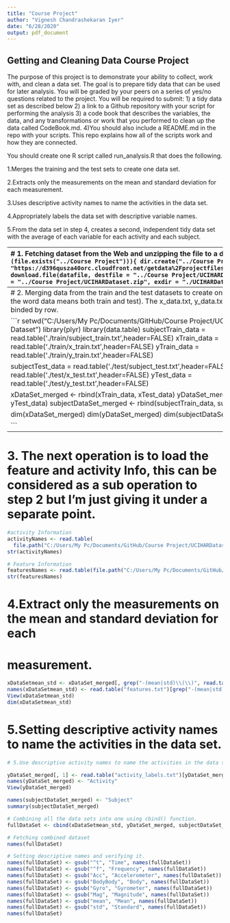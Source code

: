 ```yaml
---
title: "Course Project"
author: "Vignesh Chandrashekaran Iyer"
date: "6/28/2020"
output: pdf_document
---
```

## Getting and Cleaning Data Course Project

The purpose of this project is to demonstrate your ability to collect, work with, and clean a data set. 
The goal is to prepare tidy data that can be used for later analysis. You will be graded by your peers on a series of yes/no questions related to the project.
You will be required to submit: 
1) a tidy data set as described below
2) a link to a Github repository with your script for performing the analysis
3) a code book that describes the variables, the data, and any transformations or work that you performed to clean up the data called CodeBook.md. 
4)You should also include a README.md in the repo with your scripts. This repo explains how all of the scripts work and how they are connected.

You should create one R script called run_analysis.R that does the following.

1.Merges the training and the test sets to create one data set.

2.Extracts only the measurements on the mean and standard deviation for each measurement.

3.Uses descriptive activity names to name the activities in the data set.

4.Appropriately labels the data set with descriptive variable names.

5.From the data set in step 4, creates a second, independent tidy data set with the average of each variable for each activity and each subject.

-------------------------------------------------------------------------------
# 1. Fetching dataset from the Web and unzipping the file to a destination directory
```r
if(!(file.exists("../Course Project"))){
  dir.create("../Course Project")
}
datafile <- "https://d396qusza40orc.cloudfront.net/getdata%2Fprojectfiles%2FUCI%20HAR%20Dataset.zip"
download.file(datafile, destfile = "../Course Project/UCIHARDataset.zip")
unzip(zipfile = "../Course Project/UCIHARDataset.zip", exdir = "./UCIHARDataset")
```

-------------------------------------------------------------------------------
# 2. Merging data from the train and the test datasets to create one data set
# (In the following the word data means both train and test). The x_data.txt, y_data.txt, subject_data.txt should be binded by row.

```r

setwd("C:/Users/My Pc/Documents/GitHub/Course Project/UCIHARDataset/UCI HAR Dataset")
library(plyr)
library(data.table)
subjectTrain_data = read.table('./train/subject_train.txt',header=FALSE)
xTrain_data = read.table('./train/x_train.txt',header=FALSE)
yTrain_data = read.table('./train/y_train.txt',header=FALSE)

subjectTest_data = read.table('./test/subject_test.txt',header=FALSE)
xTest_data = read.table('./test/x_test.txt',header=FALSE)
yTest_data = read.table('./test/y_test.txt',header=FALSE)

xDataSet_merged <- rbind(xTrain_data, xTest_data)
yDataSet_merged <- rbind(yTrain_data, yTest_data)
subjectDataSet_merged <- rbind(subjectTrain_data, subjectTest_data)

dim(xDataSet_merged)
dim(yDataSet_merged)
dim(subjectDataSet_merged)

```

-------------------------------------------------------------------------------
# 3. The next operation is to load the feature and activity Info, this can be considered as a sub operation to step 2 but I'm just giving it under a separate point.
```r


#activity Information
activityNames <- read.table(
  file.path("C:/Users/My Pc/Documents/GitHub/Course Project/UCIHARDataset/UCI HAR Dataset", "activity_labels.txt"),head=FALSE)
str(activityNames)

# Feature Information
featuresNames <- read.table(file.path("C:/Users/My Pc/Documents/GitHub/Course Project/UCIHARDataset/UCI HAR Dataset", "features.txt"),head=FALSE)
str(featuresNames)


```

# 4.Extract only the measurements on the mean and standard deviation for each
# measurement.

```r

xDataSetmean_std <- xDataSet_merged[, grep("-(mean|std)\\(\\)", read.table("features.txt")[, 2])]
names(xDataSetmean_std) <- read.table("features.txt")[grep("-(mean|std)\\(\\)", read.table("features.txt")[, 2]), 2] 
View(xDataSetmean_std)
dim(xDataSetmean_std)

```

# 5.Setting descriptive activity names to name the activities in the data set.

```r
# 5.Use descriptive activity names to name the activities in the data set.

yDataSet_merged[, 1] <- read.table("activity_labels.txt")[yDataSet_merged[, 1], 2]
names(yDataSet_merged) <- "Activity"
View(yDataSet_merged)

names(subjectDataSet_merged) <- "Subject"
summary(subjectDataSet_merged)

# Combining all the data sets into one using cbind() function.
fullDataSet <- cbind(xDataSetmean_std, yDataSet_merged, subjectDataSet_merged)

# Fetching combined dataset
names(fullDataSet)

# Setting descriptive names and verifying it.
names(fullDataSet) <- gsub("^t", "Time", names(fullDataSet))
names(fullDataSet) <- gsub("^f", "Frequency", names(fullDataSet))
names(fullDataSet) <- gsub("Acc", "Accelerometer", names(fullDataSet))
names(fullDataSet) <- gsub("BodyBody", "Body", names(fullDataSet))
names(fullDataSet) <- gsub("Gyro", "Gyrometer", names(fullDataSet))
names(fullDataSet) <- gsub("Mag", "Magnitude", names(fullDataSet))
names(fullDataSet) <- gsub("mean", "Mean", names(fullDataSet))
names(fullDataSet) <- gsub("std", "Standard", names(fullDataSet))
names(fullDataSet)
```
